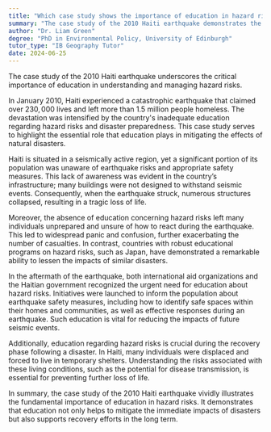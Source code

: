 ```yaml
---
title: "Which case study shows the importance of education in hazard risks?"
summary: "The case study of the 2010 Haiti earthquake demonstrates the importance of education in hazard risks."
author: "Dr. Liam Green"
degree: "PhD in Environmental Policy, University of Edinburgh"
tutor_type: "IB Geography Tutor"
date: 2024-06-25
---
```


The case study of the 2010 Haiti earthquake underscores the critical importance of education in understanding and managing hazard risks.

In January 2010, Haiti experienced a catastrophic earthquake that claimed over $230,000$ lives and left more than $1.5$ million people homeless. The devastation was intensified by the country's inadequate education regarding hazard risks and disaster preparedness. This case study serves to highlight the essential role that education plays in mitigating the effects of natural disasters.

Haiti is situated in a seismically active region, yet a significant portion of its population was unaware of earthquake risks and appropriate safety measures. This lack of awareness was evident in the country’s infrastructure; many buildings were not designed to withstand seismic events. Consequently, when the earthquake struck, numerous structures collapsed, resulting in a tragic loss of life.

Moreover, the absence of education concerning hazard risks left many individuals unprepared and unsure of how to react during the earthquake. This led to widespread panic and confusion, further exacerbating the number of casualties. In contrast, countries with robust educational programs on hazard risks, such as Japan, have demonstrated a remarkable ability to lessen the impacts of similar disasters.

In the aftermath of the earthquake, both international aid organizations and the Haitian government recognized the urgent need for education about hazard risks. Initiatives were launched to inform the population about earthquake safety measures, including how to identify safe spaces within their homes and communities, as well as effective responses during an earthquake. Such education is vital for reducing the impacts of future seismic events.

Additionally, education regarding hazard risks is crucial during the recovery phase following a disaster. In Haiti, many individuals were displaced and forced to live in temporary shelters. Understanding the risks associated with these living conditions, such as the potential for disease transmission, is essential for preventing further loss of life.

In summary, the case study of the 2010 Haiti earthquake vividly illustrates the fundamental importance of education in hazard risks. It demonstrates that education not only helps to mitigate the immediate impacts of disasters but also supports recovery efforts in the long term.
    